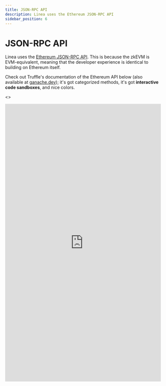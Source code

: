 ```yaml
---
title: JSON-RPC API
description: Linea uses the Ethereum JSON-RPC API
sidebar_position: 6
---
```


# JSON-RPC API

Linea uses the [Ethereum JSON-RPC API](https://eth.wiki/json-rpc/API). This is because the zkEVM is EVM-equivalent, meaning that the developer experience is identical to building on Ethereum itself.

Check out Truffle's documentation of the Ethereum API below (also available at [ganache.dev](https://ganache.dev)); it's got categorized methods, it's got **interactive code sandboxes**, and nice colors.

<>
  <iframe
    width="100%"
    height="900"
    src="https://ganache.dev/"
    frameBorder="0"
    allowFullScreen
  />
</>
